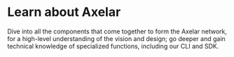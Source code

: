 # Learn about Axelar

Dive into all the components that come together to form the Axelar network, for a high-level understanding of the vision and design; go deeper and gain technical knowledge of specialized functions, including our CLI and SDK.
